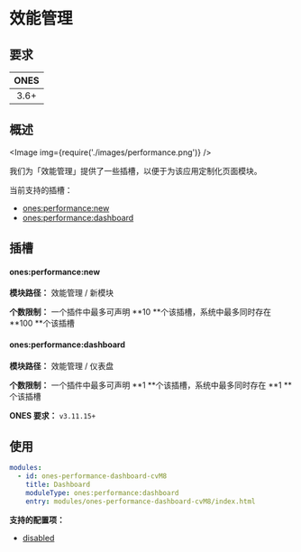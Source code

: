 # 效能管理


## 要求

| **ONES** |
| :------: |
|   3.6+   |

## 概述

<Image img={require('./images/performance.png')} />

我们为「效能管理」提供了一些插槽，以便于为该应用定制化页面模块。

当前支持的插槽：

- [ones:performance:new](#onesperformancenew)
- [ones:performance:dashboard](#onesperformancedashboard)

## 插槽

#### ones:performance:new

**模块路径：** 效能管理 / 新模块

**个数限制：** 一个插件中最多可声明 **10 **个该插槽，系统中最多同时存在 **100 **个该插槽

#### ones:performance:dashboard

**模块路径：** 效能管理 / 仪表盘

**个数限制：** 一个插件中最多可声明 **1 **个该插槽，系统中最多同时存在 **1 **个该插槽

**ONES 要求：** `v3.11.15+`

## 使用

```yaml
modules:
  - id: ones-performance-dashboard-cvM8
    title: Dashboard
    moduleType: ones:performance:dashboard
    entry: modules/ones-performance-dashboard-cvM8/index.html
```

**支持的配置项：**

- [disabled](../../../../reference/config/plugin.md#disabled)
